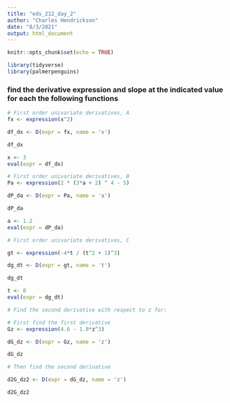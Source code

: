 ```yaml
---
title: "eds_212_day_2"
author: "Charles Hendrickson"
date: "8/3/2021"
output: html_document
---
```


```r
knitr::opts_chunk$set(echo = TRUE)

library(tidyverse)
library(palmerpenguins)

```

### find the derivative expression and slope at the indicated value for each the following functions

```r
# First order univariate derivatives, A
fx <- expression(x^2)

df_dx <- D(expr = fx, name = 'x')

df_dx

x <- 3
eval(expr = df_dx)
```

```r
# First order univariate derivatives, B
Pa <- expression(2 * (3*a + 2) ^ 4 - 5)

dP_da <- D(expr = Pa, name = 'a')

dP_da

a <- 1.2
eval(expr = dP_da)
```

```r
# First order univariate derivatives, C

gt <- expression(-4*t / (t^2 + 1)^3)

dg_dt <- D(expr = gt, name = 't')

dg_dt

t <- 0
eval(expr = dg_dt)
```

```r
# Find the second derivative with respect to z for:

# First find the first derivative 
Gz <- expression(4.6 - 1.9*z^3)

dG_dz <- D(expr = Gz, name = 'z')

dG_dz

# Then find the second derivative 

d2G_dz2 <- D(expr = dG_dz, name = 'z')

d2G_dz2
```















